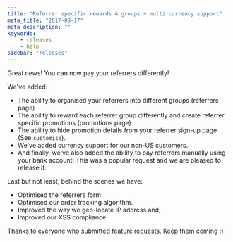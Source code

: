 ```yaml
---
title: "Referrer specific rewards & groups + multi currency support"
meta_title: "2017-08-17"
meta_description: ""
keywords:
    - releases
    - help
sidebar: "releases"
---
```


Great news! You can now pay your referrers differently!

We've added:

* The ability to organised your referrers into different groups (referrers page)
* The ability to reward each referrer group differently and create referrer specific promotions (promotions page)
* The ability to hide promotion details from your referrer sign-up page (See `customise`).
* We've added currency support for our non-US customers.
* And finally, we've also added the ability to pay referrers manually using your bank account! This was a popular request and we are pleased to release it.

Last but not least, behind the scenes we have:

* Optimised the referrers form
* Optimised our order tracking algorithm.
* Improved the way we geo-locate IP address and;
* Improved our XSS compliance.

Thanks to everyone who submitted feature requests. Keep them coming :)